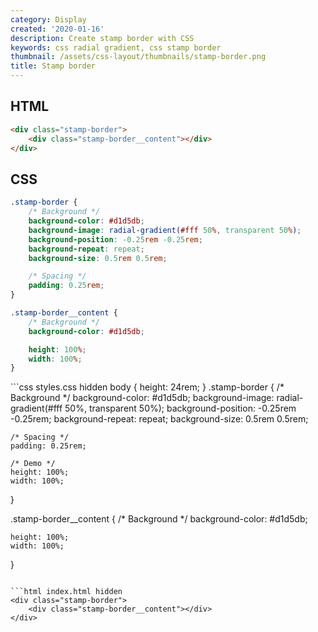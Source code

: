 ```yaml
---
category: Display
created: '2020-01-16'
description: Create stamp border with CSS
keywords: css radial gradient, css stamp border
thumbnail: /assets/css-layout/thumbnails/stamp-border.png
title: Stamp border
---
```


## HTML

```html index.html
<div class="stamp-border">
    <div class="stamp-border__content"></div>
</div>
```

## CSS

```css styles.css
.stamp-border {
    /* Background */
    background-color: #d1d5db;
    background-image: radial-gradient(#fff 50%, transparent 50%);
    background-position: -0.25rem -0.25rem;
    background-repeat: repeat;
    background-size: 0.5rem 0.5rem;

    /* Spacing */
    padding: 0.25rem;
}

.stamp-border__content {
    /* Background */
    background-color: #d1d5db;

    height: 100%;
    width: 100%;
}
```

<Playground>
```css styles.css hidden
body {
    height: 24rem;
}
.stamp-border {
    /* Background */
    background-color: #d1d5db;
    background-image: radial-gradient(#fff 50%, transparent 50%);
    background-position: -0.25rem -0.25rem;
    background-repeat: repeat;
    background-size: 0.5rem 0.5rem;

    /* Spacing */
    padding: 0.25rem;

    /* Demo */
    height: 100%;
    width: 100%;
}

.stamp-border__content {
    /* Background */
    background-color: #d1d5db;

    height: 100%;
    width: 100%;
}
```

```html index.html hidden
<div class="stamp-border">
    <div class="stamp-border__content"></div>
</div>
```
</Playground>
